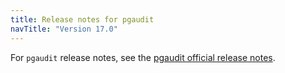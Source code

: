 ```yaml
---
title: Release notes for pgaudit
navTitle: "Version 17.0"
---
```


For `pgaudit` release notes, see the [pgaudit official release notes](https://github.com/pgaudit/pgaudit/releases/).
